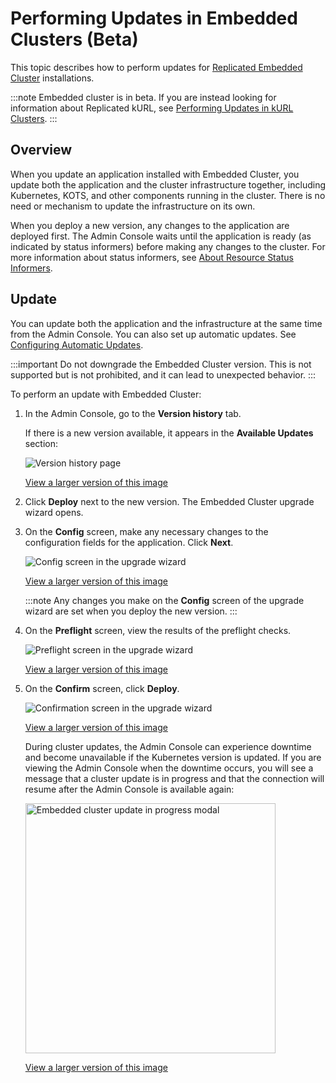 # Performing Updates in Embedded Clusters (Beta)

This topic describes how to perform updates for [Replicated Embedded Cluster](/vendor/embedded-overview) installations.

:::note
Embedded cluster is in beta. If you are instead looking for information about Replicated kURL, see [Performing Updates in kURL Clusters](updating-kurl).
:::

## Overview

When you update an application installed with Embedded Cluster, you update both the application and the cluster infrastructure together, including Kubernetes, KOTS, and other components running in the cluster. There is no need or mechanism to update the infrastructure on its own.

When you deploy a new version, any changes to the application are deployed first. The Admin Console waits until the application is ready (as indicated by status informers) before making any changes to the cluster. For more information about status informers, see [About Resource Status Informers](/vendor/admin-console-display-app-status).

## Update

You can update both the application and the infrastructure at the same time from the Admin Console. You can also set up automatic updates. See [Configuring Automatic Updates](/enterprise/updating-apps).

:::important
Do not downgrade the Embedded Cluster version. This is not supported but is not prohibited, and it can lead to unexpected behavior.
:::

To perform an update with Embedded Cluster:

1. In the Admin Console, go to the **Version history** tab.

   If there is a new version available, it appears in the **Available Updates** section:

   ![Version history page](/images/ec-upgrade-version-history.png)

   [View a larger version of this image](/images/ec-upgrade-version-history.png)

1. Click **Deploy** next to the new version. The Embedded Cluster upgrade wizard opens.

1. On the **Config** screen, make any necessary changes to the configuration fields for the application. Click **Next**.

    ![Config screen in the upgrade wizard](/images/ec-upgrade-wizard-config.png)

    [View a larger version of this image](/images/ec-upgrade-wizard-config.png)

    :::note
    Any changes you make on the **Config** screen of the upgrade wizard are set when you deploy the new version.
    :::

1. On the **Preflight** screen, view the results of the preflight checks.

   ![Preflight screen in the upgrade wizard](/images/ec-upgrade-wizard-preflights.png)

   [View a larger version of this image](/images/ec-upgrade-wizard-preflights.png)

1. On the **Confirm** screen, click **Deploy**.

   ![Confirmation screen in the upgrade wizard](/images/ec-upgrade-wizard-confirm.png)

   [View a larger version of this image](/images/ec-upgrade-wizard-confirm.png)

   During cluster updates, the Admin Console can experience downtime and become unavailable if the Kubernetes version is updated. If you are viewing the Admin Console when the downtime occurs, you will see a message that a cluster update is in progress and that the connection will resume after the Admin Console is available again:

   <img alt="Embedded cluster update in progress modal" src="/images/embedded-cluster-update-in-progress.png" width="400px"/>

   [View a larger version of this image](/images/embedded-cluster-update-in-progress.png)